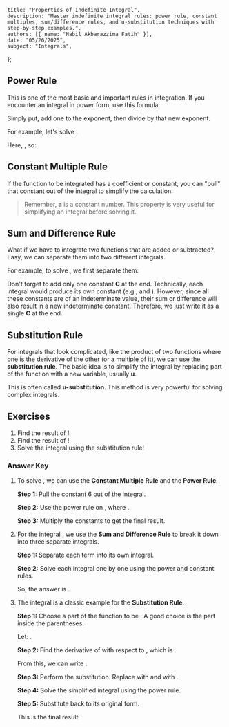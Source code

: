     title: "Properties of Indefinite Integral",
    description: "Master indefinite integral rules: power rule, constant multiples, sum/difference rules, and u-substitution techniques with step-by-step examples.",
    authors: [{ name: "Nabil Akbarazzima Fatih" }],
    date: "05/26/2025",
    subject: "Integrals",
};

## Power Rule

This is one of the most basic and important rules in integration. If you encounter an integral in power form, use this formula:

<BlockMath math="\int x^n \, dx = \frac{1}{n+1}x^{n+1} + C, \quad \text{where } n \neq -1" />

Simply put, add one to the exponent, then divide by that new exponent.

For example, let's solve <InlineMath math="\int x^5 \, dx" />.

Here, <InlineMath math="n=5" />, so:

<div className="flex flex-col gap-4">
<BlockMath math="\int x^5 \, dx = \frac{1}{5+1}x^{5+1} + C" />
<BlockMath math="= \frac{1}{6}x^6 + C" />
</div>

## Constant Multiple Rule

If the function to be integrated has a coefficient or constant, you can "pull" that constant out of the integral to simplify the calculation.

<BlockMath math="\int a \cdot f(x) \, dx = a \int f(x) \, dx" />

> Remember, **a** is a constant number. This property is very useful for simplifying an integral before solving it.

## Sum and Difference Rule

What if we have to integrate two functions that are added or subtracted? Easy, we can separate them into two different integrals.

<BlockMath math="\int [f(x) \pm g(x)] \, dx = \int f(x) \, dx \pm \int g(x) \, dx" />

For example, to solve <InlineMath math="\int (x^4 - x^3) \, dx" />, we first separate them:

<div className="flex flex-col gap-4">
<BlockMath math="\int (x^4 - x^3) \, dx = \int x^4 \, dx - \int x^3 \, dx" />
<BlockMath math="= \left( \frac{1}{4+1}x^5 \right) - \left( \frac{1}{3+1}x^4 \right) + C" />
<BlockMath math="= \frac{1}{5}x^5 - \frac{1}{4}x^4 + C" />
</div>

Don't forget to add only one constant **C** at the end. Technically, each integral would produce its own constant (e.g., <InlineMath math="C_1" /> and <InlineMath math="C_2" />). However, since all these constants are of an indeterminate value, their sum or difference will also result in a new indeterminate constant. Therefore, we just write it as a single **C** at the end.

## Substitution Rule

For integrals that look complicated, like the product of two functions where one is the derivative of the other (or a multiple of it), we can use the **substitution rule**. The basic idea is to simplify the integral by replacing part of the function with a new variable, usually **u**.

<BlockMath math="\int f(g(x)) \cdot g'(x) \, dx = \int f(u) \, du" />

This is often called **u-substitution**. This method is very powerful for solving complex integrals.

## Exercises

1.  Find the result of <InlineMath math="\int 6x^2 \, dx" />!
2.  Find the result of <InlineMath math="\int (3x^2 + 2x - 5) \, dx" />!
3.  Solve the integral <InlineMath math="\int 2x(x^2 + 3)^4 \, dx" /> using the substitution rule!

### Answer Key

1.  To solve <InlineMath math="\int 6x^2 \, dx" />, we can use the **Constant Multiple Rule** and the **Power Rule**.
    
    **Step 1:** Pull the constant 6 out of the integral.
    
    <BlockMath math="\int 6x^2 \, dx = 6 \int x^2 \, dx" />
    
    **Step 2:** Use the power rule on <InlineMath math="\int x^2 \, dx" />, where <InlineMath math="n=2" />.
    
    <div className="flex flex-col gap-4">
    <BlockMath math="6 \left( \frac{1}{2+1}x^{2+1} \right) + C" />
    <BlockMath math="= 6 \left( \frac{1}{3}x^3 \right) + C" />
    </div>
    
    **Step 3:** Multiply the constants to get the final result.
    
    <BlockMath math="= 2x^3 + C" />

2.  For the integral <InlineMath math="\int (3x^2 + 2x - 5) \, dx" />, we use the **Sum and Difference Rule** to break it down into three separate integrals.
    
    **Step 1:** Separate each term into its own integral.
    
    <BlockMath math="\int 3x^2 \, dx + \int 2x \, dx - \int 5 \, dx" />
    
    **Step 2:** Solve each integral one by one using the power and constant rules.
    
    <div className="flex flex-col gap-4">
    <BlockMath math="= 3\left(\frac{1}{3}x^3\right) + 2\left(\frac{1}{2}x^2\right) - 5x + C" />
    <BlockMath math="= x^3 + x^2 - 5x + C" />
    </div>
    
    So, the answer is <InlineMath math="x^3 + x^2 - 5x + C" />.

3.  The integral <InlineMath math="\int 2x(x^2 + 3)^4 \, dx" /> is a classic example for the **Substitution Rule**.
    
    **Step 1:** Choose a part of the function to be <InlineMath math="u" />. A good choice is the part inside the parentheses.
    
    Let: <InlineMath math="u = x^2 + 3" />.
    
    **Step 2:** Find the derivative of <InlineMath math="u" /> with respect to <InlineMath math="x" />, which is <InlineMath math="du/dx" />.
    
    <BlockMath math="\frac{du}{dx} = 2x" />
    
    From this, we can write <InlineMath math="du = 2x \, dx" />.
    
    **Step 3:** Perform the substitution. Replace <InlineMath math="x^2+3" /> with <InlineMath math="u" /> and <InlineMath math="2x \, dx" /> with <InlineMath math="du" />.
    
    <BlockMath math="\int (x^2 + 3)^4 (2x \, dx) = \int u^4 \, du" />
    
    **Step 4:** Solve the simplified integral using the power rule.
    
    <BlockMath math="\int u^4 \, du = \frac{1}{5}u^5 + C" />
    
    **Step 5:** Substitute <InlineMath math="u" /> back to its original form.
    
    <BlockMath math="= \frac{1}{5}(x^2 + 3)^5 + C" />
    
    This is the final result.
